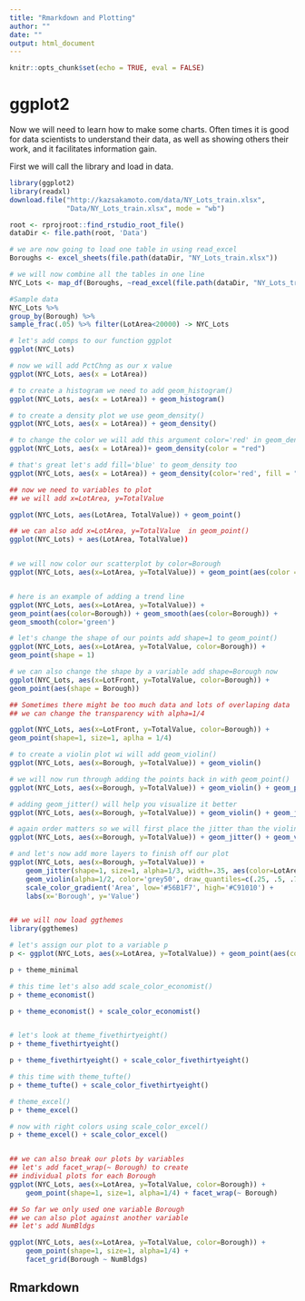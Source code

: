 ```yaml
---
title: "Rmarkdown and Plotting"
author: ""
date: ""
output: html_document
---
```

    
```r
knitr::opts_chunk$set(echo = TRUE, eval = FALSE)
```

# ggplot2

Now we will need to learn how to make some charts. Often times it is good for data scientists to understand
their data, as well as showing others their work, and it facilitates information gain.

First we will call the library and load in data.
```r
library(ggplot2)
library(readxl)
download.file("http://kazsakamoto.com/data/NY_Lots_train.xlsx", 
              "Data/NY_Lots_train.xlsx", mode = "wb")

root <- rprojroot::find_rstudio_root_file()
dataDir <- file.path(root, 'Data')

# we are now going to load one table in using read_excel
Boroughs <- excel_sheets(file.path(dataDir, "NY_Lots_train.xlsx"))

# we will now combine all the tables in one line
NYC_Lots <- map_df(Boroughs, ~read_excel(file.path(dataDir, "NY_Lots_train.xlsx") ,sheet = .x, na = '-')) 

#Sample data
NYC_Lots %>% 
group_by(Borough) %>% 
sample_frac(.05) %>% filter(LotArea<20000) -> NYC_Lots
```

```r
# let's add comps to our function ggplot
ggplot(NYC_Lots)

# now we will add PctChng as our x value
ggplot(NYC_Lots, aes(x = LotArea))

# to create a histogram we need to add geom_histogram()
ggplot(NYC_Lots, aes(x = LotArea)) + geom_histogram()

# to create a density plot we use geom_density()
ggplot(NYC_Lots, aes(x = LotArea)) + geom_density()

# to change the color we will add this argument color='red' in geom_density
ggplot(NYC_Lots, aes(x = LotArea))+ geom_density(color = "red")

# that's great let's add fill='blue' to geom_density too
ggplot(NYC_Lots, aes(x = LotArea)) + geom_density(color='red', fill = "blue")

```

```r
## now we need to variables to plot
## we will add x=LotArea, y=TotalValue 

ggplot(NYC_Lots, aes(LotArea, TotalValue)) + geom_point()

## we can also add x=LotArea, y=TotalValue  in geom_point()
ggplot(NYC_Lots) + aes(LotArea, TotalValue))


# we will now color our scatterplot by color=Borough
ggplot(NYC_Lots, aes(x=LotArea, y=TotalValue)) + geom_point(aes(color = Borough))


# here is an example of adding a trend line
ggplot(NYC_Lots, aes(x=LotArea, y=TotalValue)) + 
geom_point(aes(color=Borough)) + geom_smooth(aes(color=Borough)) + 
geom_smooth(color='green')

# let's change the shape of our points add shape=1 to geom_point()
ggplot(NYC_Lots, aes(x=LotArea, y=TotalValue, color=Borough)) + 
geom_point(shape = 1)

# we can also change the shape by a variable add shape=Borough now
ggplot(NYC_Lots, aes(x=LotFront, y=TotalValue, color=Borough)) + 
geom_point(aes(shape = Borough))

## Sometimes there might be too much data and lots of overlaping data
## we can change the transparency with alpha=1/4

ggplot(NYC_Lots, aes(x=LotFront, y=TotalValue, color=Borough)) + 
geom_point(shape=1, size=1, aplha = 1/4)

# to create a violin plot wi will add geom_violin()
ggplot(NYC_Lots, aes(x=Borough, y=TotalValue)) + geom_violin()

# we will now run through adding the points back in with geom_point()
ggplot(NYC_Lots, aes(x=Borough, y=TotalValue)) + geom_violin() + geom_point()

# adding geom_jitter() will help you visualize it better
ggplot(NYC_Lots, aes(x=Borough, y=TotalValue)) + geom_violin() + geom_jitter()

# again order matters so we will first place the jitter than the violin layer
ggplot(NYC_Lots, aes(x=Borough, y=TotalValue)) + geom_jitter() + geom_violin()

# and let's now add more layers to finish off our plot
ggplot(NYC_Lots, aes(x=Borough, y=TotalValue)) +
    geom_jitter(shape=1, size=1, alpha=1/3, width=.35, aes(color=LotArea)) + 
    geom_violin(alpha=1/2, color='grey50', draw_quantiles=c(.25, .5, .75)) +
    scale_color_gradient('Area', low='#56B1F7', high='#C91010') +
    labs(x='Borough', y='Value')


## we will now load ggthemes
library(ggthemes)

# let's assign our plot to a variable p
p <- ggplot(NYC_Lots, aes(x=LotArea, y=TotalValue)) + geom_point(aes(color=Borough))

p + theme_minimal

# this time let's also add scale_color_economist()
p + theme_economist()

p + theme_economist() + scale_color_economist()


# let's look at theme_fivethirtyeight()
p + theme_fivethirtyeight()

p + theme_fivethirtyeight() + scale_color_fivethirtyeight()

# this time with theme_tufte()
p + theme_tufte() + scale_color_fivethirtyeight()

# theme_excel()
p + theme_excel()

# now with right colors using scale_color_excel()
p + theme_excel() + scale_color_excel()


## we can also break our plots by variables
## let's add facet_wrap(~ Borough) to create
## individual plots for each Borough
ggplot(NYC_Lots, aes(x=LotArea, y=TotalValue, color=Borough)) + 
    geom_point(shape=1, size=1, alpha=1/4) + facet_wrap(~ Borough)

## So far we only used one variable Borough
## we can also plot against another variable
## let's add NumBldgs

ggplot(NYC_Lots, aes(x=LotArea, y=TotalValue, color=Borough)) + 
    geom_point(shape=1, size=1, alpha=1/4) +
    facet_grid(Borough ~ NumBldgs)
```

## Rmarkdown
